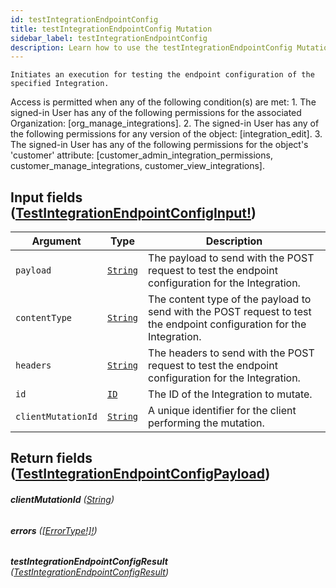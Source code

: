 ```yaml
---
id: testIntegrationEndpointConfig
title: testIntegrationEndpointConfig Mutation
sidebar_label: testIntegrationEndpointConfig
description: Learn how to use the testIntegrationEndpointConfig Mutation for Builder's API.
---
```


    Initiates an execution for testing the endpoint configuration of the specified Integration.

Access is permitted when any of the following condition(s) are met: 1. The signed-in User has any of the following permissions for the associated Organization: [org_manage_integrations]. 2. The signed-in User has any of the following permissions for any version of the object: [integration_edit]. 3. The signed-in User has any of the following permissions for the object's 'customer' attribute: [customer_admin_integration_permissions, customer_manage_integrations, customer_view_integrations].

## Input fields ([TestIntegrationEndpointConfigInput!](/self-managed/composer/builder/api/schema/input_object/TestIntegrationEndpointConfigInput.mdx))

| Argument           | Type                                     | Description                                                                                                           |
| ------------------ | ---------------------------------------- | --------------------------------------------------------------------------------------------------------------------- |
| `payload`          | [`String`](/self-managed/composer/builder/api/schema/scalar/String.mdx) | The payload to send with the POST request to test the endpoint configuration for the Integration.                     |
| `contentType`      | [`String`](/self-managed/composer/builder/api/schema/scalar/String.mdx) | The content type of the payload to send with the POST request to test the endpoint configuration for the Integration. |
| `headers`          | [`String`](/self-managed/composer/builder/api/schema/scalar/String.mdx) | The headers to send with the POST request to test the endpoint configuration for the Integration.                     |
| `id`               | [`ID`](/self-managed/composer/builder/api/schema/scalar/ID.mdx)         | The ID of the Integration to mutate.                                                                                  |
| `clientMutationId` | [`String`](/self-managed/composer/builder/api/schema/scalar/String.mdx) | A unique identifier for the client performing the mutation.                                                           |

## Return fields ([TestIntegrationEndpointConfigPayload](/self-managed/composer/builder/api/schema/object/TestIntegrationEndpointConfigPayload.mdx))

###### <b>clientMutationId</b> ([String](/self-managed/composer/builder/api/schema/scalar/String.mdx))

###### <b>errors</b> ([[ErrorType!]!](/self-managed/composer/builder/api/schema/object/ErrorType.mdx))

###### <b>testIntegrationEndpointConfigResult</b> ([TestIntegrationEndpointConfigResult](/self-managed/composer/builder/api/schema/object/TestIntegrationEndpointConfigResult.mdx))
